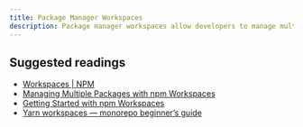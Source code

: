 ```yaml
---
title: Package Manager Workspaces
description: Package manager workspaces allow developers to manage multiple related projects within a single repository, facilitating shared dependencies and streamlined workflows across them.
---
```


## Suggested readings

- [Workspaces | NPM](https://docs.npmjs.com/cli/v8/using-npm/workspaces)
- [Managing Multiple Packages with npm Workspaces](https://blog.faizahmed.in/npm-workspaces)
- [Getting Started with npm Workspaces](https://ruanmartinelli.com/blog/npm-7-workspaces-1)
- [Yarn workspaces — monorepo beginner’s guide](https://medium.com/swlh/yarn-workspaces-monorepo-beginners-guide-ed89de47aa25)
